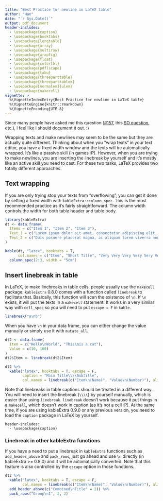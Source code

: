 ```yaml
---
title: "Best Practice for newline in LaTeX table"
author: "Hao"
date: "`r Sys.Date()`"
output: pdf_document
header-includes:
  - \usepackage{caption}
  - \usepackage{booktabs}
  - \usepackage{longtable}
  - \usepackage{array}
  - \usepackage{multirow}
  - \usepackage{wrapfig}
  - \usepackage{float}
  - \usepackage{colortbl}
  - \usepackage{pdflscape}
  - \usepackage{tabu}
  - \usepackage{threeparttable}
  - \usepackage{threeparttablex}
  - \usepackage[normalem]{ulem}
  - \usepackage{makecell}
vignette: >
  %\VignetteIndexEntry{Best Practice for newline in LaTeX table}
  %\VignetteEngine{knitr::rmarkdown}
  %\VignetteEncoding{UTF-8}
---
```


Since many people have asked me this question ([#157](https://github.com/haozhu233/kableExtra/issues/157), this [SO question](https://stackoverflow.com/questions/49546778/inserting-new-lines-into-kable-headers/49616173#49616173), etc.), I feel like I should document it out. :)

Wrapping texts and make newlines may seem to be the same but they are actually quite different. Thinking about when you "wrap texts" in your text editor, you have a fixed width window and the texts will be automatically wrapped. It's like a passive skill (in games :P). However, when you are trying to make newlines, you are inserting the linebreak by yourself and it's mostly like an active skill you need to cast. For these two tasks, LaTeX provides two totally different approaches.

## Text wrapping
If you are only trying stop your texts from "overflowing", you can get it done by setting a fixed width with `kableExtra::column_spec`. This is the most recommended practice as it's fairly straightforward. The column width controls the width for both table header and table body. 

```r
library(kableExtra)
dt <- data.frame(
  Items = c("Item 1", "Item 2", "Item 3"),
  Text_1 = c("Lorem ipsum dolor sit amet, consectetur adipiscing elit. Proin vehicula tempor ex. Morbi malesuada sagittis turpis, at venenatis nisl luctus a. ","In eu urna at magna luctus rhoncus quis in nisl. Fusce in velit varius, posuere risus et, cursus augue. Duis eleifend aliquam ante, a aliquet ex tincidunt in. ", "Vivamus venenatis egestas eros ut tempus. Vivamus id est nisi. Aliquam molestie erat et sollicitudin venenatis. In ac lacus at velit scelerisque mattis. "),
  Text_2 = c("Duis posuere placerat magna, ac aliquam lorem viverra non. Ut ultrices tempus eros, quis sodales libero commodo non. In non neque ut lacus vestibulum dictum a quis ipsum. ", "Aenean ut justo interdum, laoreet enim nec, viverra eros. Donec vel pharetra nunc. Suspendisse vel ipsum ac lectus semper aliquam ac a orci. Suspendisse libero mauris, egestas semper auctor sit amet, tempor et orci. ", "Phasellus quis neque aliquet, finibus nunc eget, lacinia neque. Sed auctor lectus vel ex scelerisque commodo. ")
)
```

```r
kable(dt, "latex", booktabs = T, 
      col.names = c("Item", "Short Title", "Very Very Very Very Very Very Long Title")) %>%
  column_spec(2:3, width = "5cm")
```

## Insert linebreak in table
In LaTeX, to make linebreaks in table cells, people usually use the `makecell` package. `kableExtra` 0.8.0 comes with a function called `linebreak` to facilitate that. Basically, this function will scan the existence of `\n`. If `\n` exists, it will put the texts in a `makecell` statement. It works in a very similar way with `cell_spec` so you will need to put `escape = F` in `kable`.

```r
linebreak("a\nb")
```

When you have `\n` in your data frame, you can either change the value manually or simply use it with  `mutate_all`. 
```r
dt2 <- data.frame(
  Item = c("Hello\nWorld", "This\nis a cat"), 
  Value = c(10, 100)
) 
dt2$Item <- linebreak(dt2$Item)

dt2 %>%
  kable("latex", booktabs = T, escape = F,
        caption = "Main Title\\\\Subtitle",
        col.names = linebreak(c("Item\n(Name)", "Value\n(Number)"), align = "c"))
```

Note that linebreaks in table captions should be treated in a different way. You will need to insert the linebreak (`\\\\`) by yourself manually, which is easier than using `linebreak`. `linebreak` doesn't work because it put things in a `makecell`, which doesn't work in caption (as it's not a cell :P). At the same time, if you are using kableExtra 0.9.0 or any previous version, you need to load the `caption` package in LaTeX by yourself.

```
header-includes:
  - \usepackage{caption}
```

### Linebreak in other kableExtra functions
If you have a need to put a linebreak in `kableExtra` functions such as `add_header_above` and `pack_rows`, just go ahead and use `\n` directly (in kableExtra >= 0.8.0) and it will be automatically converted. Note that this feature is also controlled by the `escape` option in those functions. 

```r
dt2 %>%
  kable("latex", booktabs = T, escape = F,
        col.names = linebreak(c("Item\n(Name)", "Value\n(Number)"), align = "c")) %>%
  add_header_above(c("Combined\nTitle" = 2)) %>%
  pack_rows("Group\n1", 2, 2)
```

